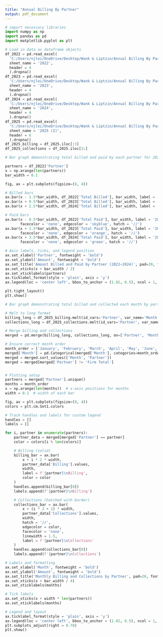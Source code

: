 ---
title: "Annual Billing By Partner"
output: pdf_document
---

```{python}

# import necessary libraries
import numpy as np
import pandas as pd
import matplotlib.pyplot as plt

# Load in data as dataframe objects
df_2022 = pd.read_excel(
  'C:/Users/njlei/OneDrive/Desktop/Wank & Liptzin/Annual Billing By Partner.xlsx', 
  sheet_name = '2022', 
  header = 4
  ).dropna()
df_2023 = pd.read_excel(
  'C:/Users/njlei/OneDrive/Desktop/Wank & Liptzin/Annual Billing By Partner.xlsx', 
  sheet_name = '2023', 
  header = 4
  ).dropna()
df_2024 = pd.read_excel(
  'C:/Users/njlei/OneDrive/Desktop/Wank & Liptzin/Annual Billing By Partner.xlsx', 
  sheet_name = '2024', 
  header = 4
  ).dropna()
df_2025 = pd.read_excel(
  'C:/Users/njlei/OneDrive/Desktop/Wank & Liptzin/Annual Billing By Partner.xlsx', 
  sheet_name = '2025 (2)', 
  header = 6
  ).dropna()
df_2025_billing = df_2025.iloc[:3]
df_2025_collections = df_2025.iloc[3:]

```

```{python}

# Bar graph demonstrating total billed and paid by each partner for 2022, 2023, and 2024

partners = df_2022['Partner']
x = np.arange(len(partners))
bar_width = 0.1

fig, ax = plt.subplots(figsize=(8, 4))

# Billed bars
ax.bar(x - 1.5*bar_width, df_2022['Total Billed'], bar_width, label = '2022 Billed', color = 'skyblue')
ax.bar(x + 0.5*bar_width, df_2023['Total Billed'], bar_width, label = '2023 Billed', color = 'orange')
ax.bar(x + 2.5*bar_width, df_2024['Total Billed'], bar_width, label = '2024 Billed', color = 'green')

# Paid bars
ax.bar(x - 0.5*bar_width, df_2022['Total Paid'], bar_width, label = '2022 Paid',
       facecolor = 'none', edgecolor = 'skyblue', hatch = '//')
ax.bar(x + 1.5*bar_width, df_2023['Total Paid'], bar_width, label = '2023 Paid',
       facecolor = 'none', edgecolor = 'orange', hatch = '//')
ax.bar(x + 3.5*bar_width, df_2024['Total Paid'], bar_width, label = '2024 Paid',
       facecolor = 'none', edgecolor = 'green', hatch = '//')

# Axis labels, ticks, and legend position
ax.set_xlabel('Partner', fontweight = 'bold')
ax.set_ylabel('Amount', fontweight = 'bold')
ax.set_title('Amount Billed and Paid by Partner (2022–2024)', pad=20, fontweight = 'bold')
ax.set_xticks(x + bar_width / 2)
ax.set_xticklabels(partners)
ax.ticklabel_format(style = 'plain', axis = 'y')
ax.legend(loc = 'center left', bbox_to_anchor = (1.02, 0.5), ncol = 1, frameon = False)

plt.tight_layout()
plt.show()

```

```{python}

# Bar graph demonstrating total billed and collected each month by partner for 2025

# Melt to long format
billing_long = df_2025_billing.melt(id_vars='Partner', var_name='Month', value_name='Billing')
collections_long = df_2025_collections.melt(id_vars='Partner', var_name='Month', value_name='Collections')

# Merge billing and collections
merged = pd.merge(billing_long, collections_long, on=['Partner', 'Month'])

# Ensure correct month order
month_order = ['January', 'February', 'March', 'April', 'May', 'June', 'Total']
merged['Month'] = pd.Categorical(merged['Month'], categories=month_order, ordered=True)
merged = merged.sort_values(['Month', 'Partner'])
merged = merged[merged['Partner'] != 'Firm Total']


# Plotting setup
partners = merged['Partner'].unique()
months = month_order
x = np.arange(len(months))  # x-axis positions for months
width = 0.1  # width of each bar

fig, ax = plt.subplots(figsize=(8, 4))
colors = plt.cm.Set1.colors

# Track handles and labels for custom legend
handles = []
labels = []

for i, partner in enumerate(partners):
    partner_data = merged[merged['Partner'] == partner]
    color = colors[i % len(colors)]

    # Billing (solid)
    billing_bar = ax.bar(
        x + i * 2 * width,
        partner_data['Billing'].values,
        width,
        label = f'{partner}\nBilling',
        color = color
    )
    handles.append(billing_bar[0])
    labels.append(f'{partner}\nBilling')

    # Collections (hatched with border)
    collections_bar = ax.bar(
        x + (i * 2 + 1) * width,
        partner_data['Collections'].values,
        width,
        hatch = '//',
        edgecolor = color,
        facecolor = 'none',
        linewidth = 1.5,
        label = f'{partner}\nCollections'
    )
    handles.append(collections_bar[0])
    labels.append(f'{partner}\nCollections')

# Labels and formatting
ax.set_xlabel('Month', fontweight = 'bold')
ax.set_ylabel('Amount', fontweight = 'bold')
ax.set_title('Monthly Billing and Collections by Partner', pad=20, fontweight = 'bold')
ax.set_xticks(x + bar_width / 4)
ax.set_xticklabels(months)

# Tick labels
ax.set_xticks(x + width * len(partners))
ax.set_xticklabels(months)

# Legend and layout
ax.ticklabel_format(style = 'plain', axis = 'y')
ax.legend(loc = 'center left', bbox_to_anchor = (1.02, 0.5), ncol = 1, frameon = False)
plt.subplots_adjust(right = 0.78)
plt.show()

```
